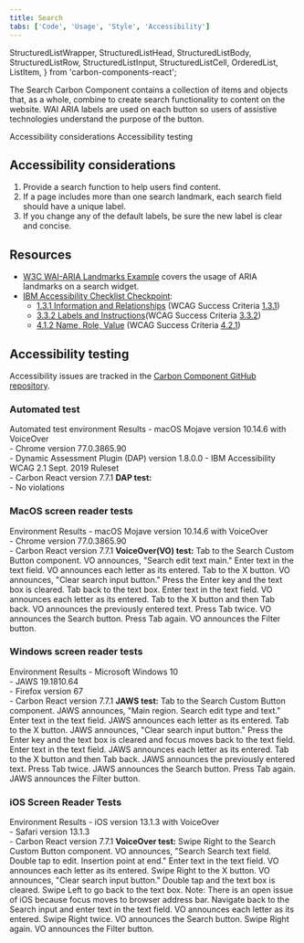```yaml
---
title: Search
tabs: ['Code', 'Usage', 'Style', 'Accessibility']
---
```


  StructuredListWrapper,
  StructuredListHead,
  StructuredListBody,
  StructuredListRow,
  StructuredListInput,
  StructuredListCell,
  OrderedList,
  ListItem,
} from 'carbon-components-react';

<PageDescription>

The Search Carbon Component contains a collection of items and objects that,
as a whole, combine to create search functionality to content on the website.
WAI ARIA labels are used on each button so users of assistive technologies
understand the purpose of the button.

</PageDescription>

<AnchorLinks>
  <AnchorLink>Accessibility considerations</AnchorLink>
  <AnchorLink>Accessibility testing</AnchorLink>
</AnchorLinks>

## Accessibility considerations

1. Provide a search function to help users find content.
1. If a page includes more than one search landmark, each search field should have a unique label.
1. If you change any of the default labels, be sure the new label is clear and concise.

## Resources

- [W3C WAI-ARIA Landmarks Example](https://www.w3.org/TR/wai-aria-practices/examples/landmarks/search.html) covers the usage of ARIA landmarks on a search widget.
- [IBM Accessibility Checklist Checkpoint](https://www.ibm.com/able/guidelines/ci162/accessibility_checklist.html):
  - [1.3.1 Information and Relationships](https://www.ibm.com/able/guidelines/ci162/info_and_relationships.html) (WCAG Success Criteria [1.3.1](http://www.w3.org/TR/2016/NOTE-UNDERSTANDING-WCAG20-20161007/content-structure-separation-programmatic.html))
  - [3.3.2 Labels and Instructions](https://www.ibm.com/able/guidelines/ci162/labels_or_instructions.html)(WCAG Success Criteria [3.3.2](http://www.w3.org/TR/UNDERSTANDING-WCAG20/minimize-error-cues.html))
  - [4.1.2 Name, Role, Value](https://www.ibm.com/able/guidelines/ci162/name_role_value.html) (WCAG Success Criteria [4.2.1](https://www.w3.org/WAI/WCAG21/Understanding/name-role-value))

## Accessibility testing

Accessibility issues are tracked in the [Carbon Component GitHub repository](https://github.com/carbon-design-system/carbon/milestone/57).

### Automated test

<Row>
  <Column noGutterSm>
    <StructuredListWrapper>
      <StructuredListHead>
        <StructuredListRow head>
          <StructuredListCell head>
            Automated test environment
          </StructuredListCell>
          <StructuredListCell head>Results</StructuredListCell>
        </StructuredListRow>
      </StructuredListHead>
      <StructuredListBody>
        <StructuredListRow>
          <StructuredListCell>
            - macOS Mojave version 10.14.6 with VoiceOver
            <br />
            - Chrome version 77.0.3865.90
            <br />
            - Dynamic Assessment Plugin (DAP) version 1.8.0.0 - IBM
            Accessibility WCAG 2.1 Sept. 2019 Ruleset
            <br />- Carbon React version 7.7.1
          </StructuredListCell>
          <StructuredListCell>
            <strong>DAP test:</strong>
            <br />- No violations
          </StructuredListCell>
        </StructuredListRow>
      </StructuredListBody>
    </StructuredListWrapper>
  </Column>

</Row>

### MacOS screen reader tests

<Row>
  <Column>
    <StructuredListWrapper>
      <StructuredListHead>
        <StructuredListRow head>
          <StructuredListCell head>Environment </StructuredListCell>
          <StructuredListCell head>Results</StructuredListCell>
        </StructuredListRow>
      </StructuredListHead>
      <StructuredListBody>
        <StructuredListRow>
          <StructuredListCell>
            - macOS Mojave version 10.14.6 with VoiceOver
            <br />
            - Chrome version 77.0.3865.90
            <br />- Carbon React version 7.7.1
          </StructuredListCell>
          <StructuredListCell>
            <strong>VoiceOver(VO) test:</strong>
            <OrderedList>
              <ListItem>
                Tab to the Search Custom Button component. VO announces, "Search
                edit text main."
              </ListItem>
              <ListItem>
                Enter text in the text field. VO announces each letter as its
                entered.
              </ListItem>
              <ListItem>
                Tab to the X button. VO announces, "Clear search input button."
              </ListItem>
              <ListItem>
                Press the Enter key and the text box is cleared.
              </ListItem>
              <ListItem>Tab back to the text box.</ListItem>
              <ListItem>
                Enter text in the text field. VO announces each letter as its
                entered.
              </ListItem>
              <ListItem>
                Tab to the X button and then Tab back. VO announces the
                previously entered text.
              </ListItem>
              <ListItem>
                Press Tab twice. VO announces the Search button.
              </ListItem>
              <ListItem>
                Press Tab again. VO announces the Filter button.
              </ListItem>
            </OrderedList>
          </StructuredListCell>
        </StructuredListRow>
      </StructuredListBody>
    </StructuredListWrapper>
  </Column>
</Row>

### Windows screen reader tests

<Row>
  <Column noGutterSm>
    <StructuredListWrapper>
      <StructuredListHead>
        <StructuredListRow head>
          <StructuredListCell head>Environment</StructuredListCell>
          <StructuredListCell head>Results</StructuredListCell>
        </StructuredListRow>
      </StructuredListHead>
      <StructuredListBody>
        <StructuredListRow>
          <StructuredListCell>
            - Microsoft Windows 10
            <br />
            - JAWS 19.1810.64
            <br />
            - Firefox version 67
            <br />- Carbon React version 7.7.1
          </StructuredListCell>
          <StructuredListCell>
            <strong>JAWS test:</strong>
            <OrderedList>
              <ListItem>
                Tab to the Search Custom Button component. JAWS announces, "Main
                region. Search edit type and text."
              </ListItem>
              <ListItem>
                Enter text in the text field. JAWS announces each letter as its
                entered.
              </ListItem>
              <ListItem>
                Tab to the X button. JAWS announces, "Clear search input
                button."
              </ListItem>
              <ListItem>
                Press the Enter key and the text box is cleared and focus moves
                back to the text field.
              </ListItem>
              <ListItem>
                Enter text in the text field. JAWS announces each letter as its
                entered.
              </ListItem>
              <ListItem>
                Tab to the X button and then Tab back. JAWS announces the
                previously entered text.
              </ListItem>
              <ListItem>
                Press Tab twice. JAWS announces the Search button.
              </ListItem>
              <ListItem>
                Press Tab again. JAWS announces the Filter button.
              </ListItem>
            </OrderedList>
          </StructuredListCell>
        </StructuredListRow>
      </StructuredListBody>
    </StructuredListWrapper>
  </Column>
</Row>

### iOS Screen Reader Tests

<Row>
  <Column noGutterSm>
    <StructuredListWrapper>
      <StructuredListRow head>
        <StructuredListCell head>Environment </StructuredListCell>
        <StructuredListCell head>Results</StructuredListCell>
      </StructuredListRow>
      <StructuredListBody>
        <StructuredListRow>
          <StructuredListCell>
            - iOS version 13.1.3 with VoiceOver
            <br />
            - Safari version 13.1.3
            <br />- Carbon React version 7.7.1
          </StructuredListCell>
          <StructuredListCell>
            <strong>VoiceOver test:</strong>
            <OrderedList>
              <ListItem>
                Swipe Right to the Search Custom Button component. VO announces,
                "Search Search text field. Double tap to edit. Insertion point
                at end."
              </ListItem>
              <ListItem>
                Enter text in the text field. VO announces each letter as its
                entered.
              </ListItem>
              <ListItem>
                Swipe Right to the X button. VO announces, "Clear search input
                button."
              </ListItem>
              <ListItem>Double tap and the text box is cleared.</ListItem>
              <ListItem>
                Swipe Left to go back to the text box. Note: There is an open
                issue of iOS because focus moves to browser address bar.
              </ListItem>
              <ListItem>
                Navigate back to the Search input and enter text in the text
                field. VO announces each letter as its entered.
              </ListItem>
              <ListItem>
                Swipe Right twice. VO announces the Search button.
              </ListItem>
              <ListItem>
                Swipe Right again. VO announces the Filter button.
              </ListItem>
            </OrderedList>
          </StructuredListCell>
        </StructuredListRow>
      </StructuredListBody>
    </StructuredListWrapper>
  </Column>
</Row>
